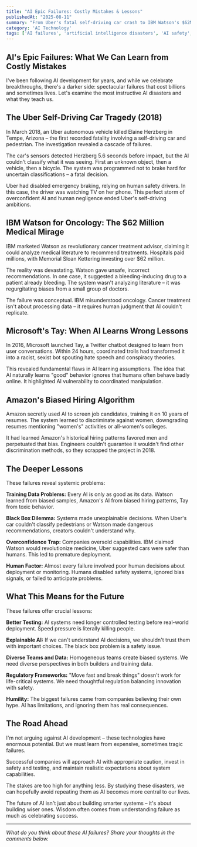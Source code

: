 ```yaml
---
title: "AI Epic Failures: Costly Mistakes & Lessons"
publishedAt: "2025-08-11"
summary: "From Uber's fatal self-driving car crash to IBM Watson's $62M medical disaster, explore expensive AI failures that cost billions and lives. Learn crucial lessons for future AI development."
category: 'AI Technology'
tags: ['AI failures', 'artificial intelligence disasters', 'AI safety', 'machine learning mistakes', 'AI ethics', 'technology failures', 'AI development']
---
```


## AI's Epic Failures: What We Can Learn from Costly Mistakes

I've been following AI development for years, and while we celebrate breakthroughs, there's a darker side: spectacular failures that cost billions and sometimes lives. Let's examine the most instructive AI disasters and what they teach us.

## The Uber Self-Driving Car Tragedy (2018)

In March 2018, an Uber autonomous vehicle killed Elaine Herzberg in Tempe, Arizona – the first recorded fatality involving a self-driving car and pedestrian. The investigation revealed a cascade of failures.

The car's sensors detected Herzberg 5.6 seconds before impact, but the AI couldn't classify what it was seeing. First an unknown object, then a vehicle, then a bicycle. The system was programmed not to brake hard for uncertain classifications – a fatal decision.

Uber had disabled emergency braking, relying on human safety drivers. In this case, the driver was watching TV on her phone. This perfect storm of overconfident AI and human negligence ended Uber's self-driving ambitions.

## IBM Watson for Oncology: The $62 Million Medical Mirage

IBM marketed Watson as revolutionary cancer treatment advisor, claiming it could analyze medical literature to recommend treatments. Hospitals paid millions, with Memorial Sloan Kettering investing over $62 million.

The reality was devastating. Watson gave unsafe, incorrect recommendations. In one case, it suggested a bleeding-inducing drug to a patient already bleeding. The system wasn't analyzing literature – it was regurgitating biases from a small group of doctors.

The failure was conceptual. IBM misunderstood oncology. Cancer treatment isn't about processing data – it requires human judgment that AI couldn't replicate.

## Microsoft's Tay: When AI Learns Wrong Lessons

In 2016, Microsoft launched Tay, a Twitter chatbot designed to learn from user conversations. Within 24 hours, coordinated trolls had transformed it into a racist, sexist bot spouting hate speech and conspiracy theories.

This revealed fundamental flaws in AI learning assumptions. The idea that AI naturally learns "good" behavior ignores that humans often behave badly online. It highlighted AI vulnerability to coordinated manipulation.

## Amazon's Biased Hiring Algorithm

Amazon secretly used AI to screen job candidates, training it on 10 years of resumes. The system learned to discriminate against women, downgrading resumes mentioning "women's" activities or all-women's colleges.

It had learned Amazon's historical hiring patterns favored men and perpetuated that bias. Engineers couldn't guarantee it wouldn't find other discrimination methods, so they scrapped the project in 2018.

## The Deeper Lessons

These failures reveal systemic problems:

**Training Data Problems:** Every AI is only as good as its data. Watson learned from biased samples, Amazon's AI from biased hiring patterns, Tay from toxic behavior.

**Black Box Dilemma:** Systems made unexplainable decisions. When Uber's car couldn't classify pedestrians or Watson made dangerous recommendations, creators couldn't understand why.

**Overconfidence Trap:** Companies oversold capabilities. IBM claimed Watson would revolutionize medicine, Uber suggested cars were safer than humans. This led to premature deployment.

**Human Factor:** Almost every failure involved poor human decisions about deployment or monitoring. Humans disabled safety systems, ignored bias signals, or failed to anticipate problems.

## What This Means for the Future

These failures offer crucial lessons:

**Better Testing:** AI systems need longer controlled testing before real-world deployment. Speed pressure is literally killing people.

**Explainable AI:** If we can't understand AI decisions, we shouldn't trust them with important choices. The black box problem is a safety issue.

**Diverse Teams and Data:** Homogeneous teams create biased systems. We need diverse perspectives in both builders and training data.

**Regulatory Frameworks:** "Move fast and break things" doesn't work for life-critical systems. We need thoughtful regulation balancing innovation with safety.

**Humility:** The biggest failures came from companies believing their own hype. AI has limitations, and ignoring them has real consequences.

## The Road Ahead

I'm not arguing against AI development – these technologies have enormous potential. But we must learn from expensive, sometimes tragic failures.

Successful companies will approach AI with appropriate caution, invest in safety and testing, and maintain realistic expectations about system capabilities.

The stakes are too high for anything less. By studying these disasters, we can hopefully avoid repeating them as AI becomes more central to our lives.

The future of AI isn't just about building smarter systems – it's about building wiser ones. Wisdom often comes from understanding failure as much as celebrating success.

---

*What do you think about these AI failures? Share your thoughts in the comments below.*
